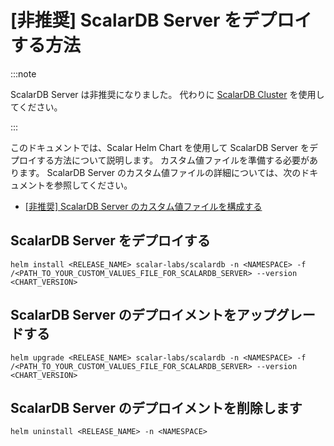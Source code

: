 # [非推奨] ScalarDB Server をデプロイする方法

:::note

ScalarDB Server は非推奨になりました。 代わりに [ScalarDB Cluster](how-to-deploy-scalardb-cluster.mdx) を使用してください。

:::

このドキュメントでは、Scalar Helm Chart を使用して ScalarDB Server をデプロイする方法について説明します。 カスタム値ファイルを準備する必要があります。 ScalarDB Server のカスタム値ファイルの詳細については、次のドキュメントを参照してください。

* [[非推奨] ScalarDB Server のカスタム値ファイルを構成する](configure-custom-values-scalardb.mdx)

## ScalarDB Server をデプロイする

```console
helm install <RELEASE_NAME> scalar-labs/scalardb -n <NAMESPACE> -f /<PATH_TO_YOUR_CUSTOM_VALUES_FILE_FOR_SCALARDB_SERVER> --version <CHART_VERSION>
```

## ScalarDB Server のデプロイメントをアップグレードする

```console
helm upgrade <RELEASE_NAME> scalar-labs/scalardb -n <NAMESPACE> -f /<PATH_TO_YOUR_CUSTOM_VALUES_FILE_FOR_SCALARDB_SERVER> --version <CHART_VERSION>
```

## ScalarDB Server のデプロイメントを削除します

```console
helm uninstall <RELEASE_NAME> -n <NAMESPACE>
```
